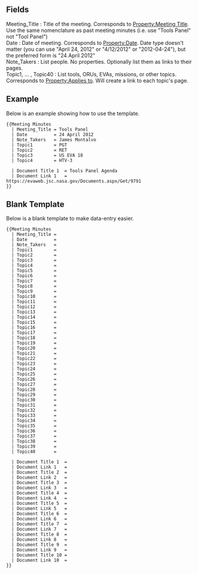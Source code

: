 == Fields ==
; Meeting_Title : Title of the meeting. Corresponds to [[Property:Meeting Title]]. Use the same nomenclature as past meeting minutes (i.e. use "Tools Panel" not "Tool Panel")
; Date : Date of meeting. Corresponds to [[Property:Date]]. Date type doesn't matter (you can use "April 24, 2012" or "4/12/2012" or "2012-04-24"), but the preferred form is "24 April 2012"
; Note_Takers : List people. No properties. Optionally list them as links to their pages.
; Topic1, ... , Topic40 : List tools, ORUs, EVAs, missions, or other topics. Corresponds to [[Property:Applies to]]. Will create a link to each topic's page.

== Example ==
Below is an example showing how to use the template.

<pre style="width:800px;">
{{Meeting Minutes
  | Meeting_Title = Tools Panel
  | Date          = 24 April 2012
  | Note_Takers   = James Montalvo
  | Topic1        = PGT
  | Topic2        = RET
  | Topic3        = US EVA 18
  | Topic4        = HTV-3

  | Document Title 1  = Tools Panel Agenda
  | Document Link 1   = https://evaweb.jsc.nasa.gov/Documents.aspx/Get/9791
}}
</pre>

== Blank Template ==
Below is a blank template to make data-entry easier.

<pre style="width:400px;">
{{Meeting Minutes
  | Meeting_Title =
  | Date          = 
  | Note_Takers   = 
  | Topic1        = 
  | Topic2        = 
  | Topic3        = 
  | Topic4        = 
  | Topic5        = 
  | Topic6        = 
  | Topic7        = 
  | Topic8        = 
  | Topic9        = 
  | Topic10       = 
  | Topic11       = 
  | Topic12       = 
  | Topic13       = 
  | Topic14       = 
  | Topic15       = 
  | Topic16       = 
  | Topic17       = 
  | Topic18       = 
  | Topic19       = 
  | Topic20       = 
  | Topic21       = 
  | Topic22       = 
  | Topic23       = 
  | Topic24       = 
  | Topic25       = 
  | Topic26       = 
  | Topic27       = 
  | Topic28       = 
  | Topic29       = 
  | Topic30       = 
  | Topic31       = 
  | Topic32       = 
  | Topic33       = 
  | Topic34       = 
  | Topic35       = 
  | Topic36       = 
  | Topic37       = 
  | Topic38       = 
  | Topic39       = 
  | Topic40       = 

  | Document Title 1  =
  | Document Link 1   =
  | Document Title 2  =
  | Document Link 2   =
  | Document Title 3  =
  | Document Link 3   =
  | Document Title 4  =
  | Document Link 4   =
  | Document Title 5  =
  | Document Link 5   =
  | Document Title 6  =
  | Document Link 6   =
  | Document Title 7  =
  | Document Link 7   =
  | Document Title 8  =
  | Document Link 8   =
  | Document Title 9  =
  | Document Link 9   =
  | Document Title 10 =
  | Document Link 10  =
}}
</pre>